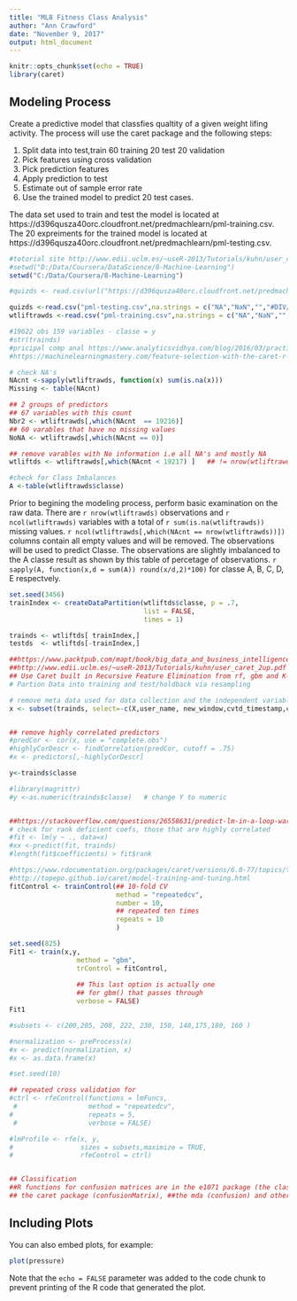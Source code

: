 ```yaml
---
title: "ML8 Fitness Class Analysis"
author: "Ann Crawford"
date: "November 9, 2017"
output: html_document
---
```


```r
knitr::opts_chunk$set(echo = TRUE)
library(caret)
```
## Modeling Process
Create a predictive model that classfies qualtity of a given weight lifing activity.  The process will use the caret package and the following steps:

1. Split data into test,train 60 training 20 test 20 validation
2. Pick features using cross validation
3. Pick prediction features
4. Apply prediction to test
5. Estimate out of sample error rate
6. Use the trained model to predict 20 test cases.

The data set used to train and test the model is located at https://d396qusza40orc.cloudfront.net/predmachlearn/pml-training.csv.
The 20 expreiments for the trained model is located at https://d396qusza40orc.cloudfront.net/predmachlearn/pml-testing.csv.

```r
#totorial site http://www.edii.uclm.es/~useR-2013/Tutorials/kuhn/user_caret_2up.pdf
#setwd("D:/Data/Coursera/DataScience/8-Machine-Learning")
setwd("C:/Data/Coursera/8-Machine-Learning")

#quizds <- read.csv(url("https://d396qusza40orc.cloudfront.net/predmachlearn/pml-testing.csv"))

quizds <-read.csv("pml-testing.csv",na.strings = c("NA","NaN","","#DIV/0!"))
wtliftrawds <-read.csv("pml-training.csv",na.strings = c("NA","NaN","","#DIV/0!"))

```
```r
#19622 obs 159 variables - classe = y
#str(trainds) 
#pricipal comp anal https://www.analyticsvidhya.com/blog/2016/03/practical-guide-principal-component-analysis-python/
#https://machinelearningmastery.com/feature-selection-with-the-caret-r-package/

# check NA's
NAcnt <-sapply(wtliftrawds, function(x) sum(is.na(x)))
Missing <- table(NAcnt)

## 2 groups of predictors
## 67 variables with this count
Nbr2 <- wtliftrawds[,which(NAcnt  == 19216)]
## 60 varables that have no missing values 
NoNA <- wtliftrawds[,which(NAcnt == 0)]

## remove varables with No information i.e all NA's and mostly NA
wtliftds <- wtliftrawds[,which(NAcnt < 19217) ]   ## != nrow(wtliftrawds))]

#check for Class Imbalances 
A <-table(wtliftrawds$classe)
```
Prior to begining the modeling process, perform basic examination on the raw data. There are `r nrow(wtliftrawds) ` observations and `r ncol(wtliftrawds) ` variables with a total of `r sum(is.na(wtliftrawds)) `  missing values. `r ncol(wtliftrawds[,which(NAcnt == nrow(wtliftrawds))]) ` columns contain all empty values and will be removed.   The observations will be used to predict Classe.    The observations are slightly imbalanced to the A classe result as shown by this table of percetage of observations.  `r sapply(A, function(x,d = sum(A)) round(x/d,2)*100) ` for classe A, B, C, D, E respectvely.

```r
set.seed(3456)
trainIndex <- createDataPartition(wtliftds$classe, p = .7, 
                                  list = FALSE, 
                                  times = 1)

trainds <- wtliftds[ trainIndex,]
testds  <- wtliftds[-trainIndex,]

```
```r
##https://www.packtpub.com/mapt/book/big_data_and_business_intelligence/9781783984527/5/ch05lvl1sec38/feature-selection-for-svms
##http://www.edii.uclm.es/~useR-2013/Tutorials/kuhn/user_caret_2up.pdf
## Use Caret built in Recursive Feature Elimination from rf, gbm and K-fold cross validation
# Partion Data into training and test/holdback via resampling

# remove meta data used for data collection and the independent variable classe 
x <- subset(trainds, select=-c(X,user_name, new_window,cvtd_timestamp,classe ) )


## remove highly correlated predictors
#predCor <- cor(x, use = "complete.obs")
#highlyCorDescr <- findCorrelation(predCor, cutoff = .75)
#x <- predictors[,-highlyCorDescr]

y<-trainds$classe

#library(magrittr)
#y <-as.numeric(trainds$classe)   # change Y to numeric


##https://stackoverflow.com/questions/26558631/predict-lm-in-a-loop-warning-prediction-from-a-rank-deficient-fit-may-be-mis
# check for rank deficient coefs, those that are highly correlated
#fit <- lm(y ~ ., data=x)
#xx <-predict(fit, trainds)
#length(fit$coefficients) > fit$rank

#https://www.rdocumentation.org/packages/caret/versions/6.0-77/topics/trainControl
#http://topepo.github.io/caret/model-training-and-tuning.html
fitControl <- trainControl(## 10-fold CV
                           method = "repeatedcv",
                           number = 10,
                           ## repeated ten times
                           repeats = 10
                           )

set.seed(825)
Fit1 <- train(x,y,
                 method = "gbm", 
                 trControl = fitControl,
                
                 ## This last option is actually one
                 ## for gbm() that passes through
                 verbose = FALSE)
Fit1

#subsets <- c(200,205, 208, 222, 230, 150, 148,175,180, 160 )

#normalization <- preProcess(x)
#x <- predict(normalization, x)
#x <- as.data.frame(x)

#set.seed(10)

## repeated cross validation for 
#ctrl <- rfeControl(functions = lmFuncs,
 #                  method = "repeatedcv",
#                   repeats = 5,
 #                  verbose = FALSE)

#lmProfile <- rfe(x, y,
#                 sizes = subsets,maximize = TRUE,
#                 rfeControl = ctrl)


## Classification
##R functions for confusion matrices are in the e1071 package (the classAgreement function), 
## the caret package (confusionMatrix), ##the mda (confusion) and others

```


## Including Plots

You can also embed plots, for example:

```r
plot(pressure)
```

Note that the `echo = FALSE` parameter was added to the code chunk to prevent printing of the R code that generated the plot.
